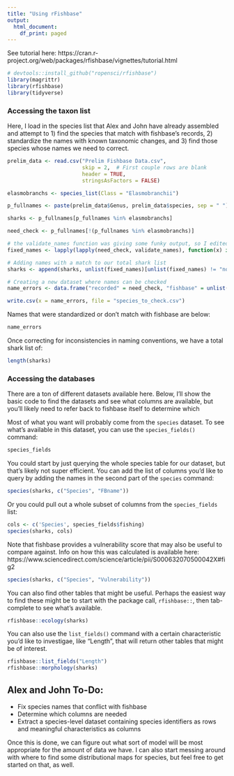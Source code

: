 ```yaml
---
title: "Using rFishbase"
output:
  html_document:
    df_print: paged
---
```


See tutorial here: https://cran.r-project.org/web/packages/rfishbase/vignettes/tutorial.html

```r
# devtools::install_github("ropensci/rfishbase")
library(magrittr)
library(rfishbase)
library(tidyverse)
```

### Accessing the taxon list

Here, I load in the species list that Alex and John have already assembled and attempt to 1) find the species that match with fishbase's records, 2) standardize the names with known taxonomic changes, and 3) find those species whose names we need to correct.

```r
prelim_data <- read.csv("Prelim Fishbase Data.csv", 
                        skip = 2,  # First couple rows are blank
                        header = TRUE, 
                        stringsAsFactors = FALSE)

elasmobranchs <- species_list(Class = "Elasmobranchii")

p_fullnames <- paste(prelim_data$Genus, prelim_data$species, sep = " ") %>% trimws()

sharks <- p_fullnames[p_fullnames %in% elasmobranchs]

need_check <- p_fullnames[!(p_fullnames %in% elasmobranchs)]

# the validate_names function was giving some funky output, so I edited it a little
fixed_names <- lapply(lapply(need_check, validate_names), function(x) if(!is.na(x) > 0){ x[!is.na(x)]}else{'no match'})

# Adding names with a match to our total shark list
sharks <- append(sharks, unlist(fixed_names)[unlist(fixed_names) != "no match"])

# Creating a new dataset where names can be checked
name_errors <- data.frame("recorded" = need_check, "fishbase" = unlist(fixed_names))

write.csv(x = name_errors, file = "species_to_check.csv")
```

Names that were standardized or don't match with fishbase are below:

```r
name_errors
```

Once correcting for inconsistencies in naming conventions, we have a total shark list of:

```r
length(sharks)
```

### Accessing the databases

There are a ton of different datasets available here. Below, I'll show the basic code to find the datasets and see what columns are available, but you'll likely need to refer back to fishbase itself to determine which 

Most of what you want will probably come from the `species` dataset. To see what's available in this dataset, you can use the `species_fields()` command:

```r
species_fields
```

You could start by just querying the whole species table for our dataset, but that's likely not super efficient. You can add the list of columns you'd like to query by adding the names in the second part of the `species` command:

```r
species(sharks, c("Species", "FBname"))
```

Or you could pull out a whole subset of columns from the `species_fields` list:

```r
cols <- c('Species', species_fields$fishing)
species(sharks, cols)
```

Note that fishbase provides a vulnerability score that may also be useful to compare against. Info on how this was calculated is available here: https://www.sciencedirect.com/science/article/pii/S000632070500042X#fig2

```r
species(sharks, c("Species", "Vulnerability"))
```

You can also find other tables that might be useful. Perhaps the easiest way to find these might be to start with the package call, `rfishbase::`, then tab-complete to see what's available.

```r
rfishbase::ecology(sharks)
```

You can also use the `list_fields()` command with a certain characteristic you'd like to investigae, like "Length", that will return other tables that might be of interest.

```r
rfishbase::list_fields("Length")
rfishbase::morphology(sharks)
```

## Alex and John To-Do:

* Fix species names that conflict with fishbase
* Determine which columns are needed
* Extract a species-level dataset containing species identifiers as rows and meaningful characteristics as columns

Once this is done, we can figure out what sort of model will be most appropriate for the amount of data we have. I can also start messing around with where to find some distributional maps for species, but feel free to get started on that, as well.